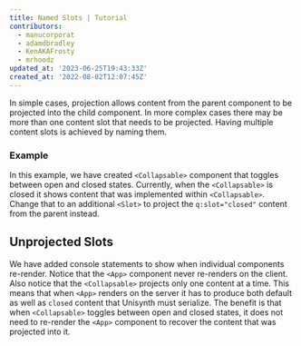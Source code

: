 ```yaml
---
title: Named Slots | Tutorial
contributors:
  - manucorporat
  - adamdbradley
  - KenAKAFrosty
  - mrhoodz
updated_at: '2023-06-25T19:43:33Z'
created_at: '2022-08-02T12:07:45Z'
---
```


In simple cases, projection allows content from the parent component to be projected into the child component. In more complex cases there may be more than one content slot that needs to be projected. Having multiple content slots is achieved by naming them.

### Example

In this example, we have created `<Collapsable>` component that toggles between open and closed states. Currently, when the `<Collapsable>` is closed it shows content that was implemented within `<Collapsable>`. Change that to an additional `<Slot>` to project the `q:slot="closed"` content from the parent instead.

## Unprojected Slots

We have added console statements to show when individual components re-render. Notice that the `<App>` component never re-renders on the client. Also notice that the `<Collapsable>` projects only one content at a time. This means that when `<App>` renders on the server it has to produce both default as well as `closed` content that Unisynth must serialize. The benefit is that when `<Collapsable>` toggles between open and closed states, it does not need to re-render the `<App>` component to recover the content that was projected into it.
